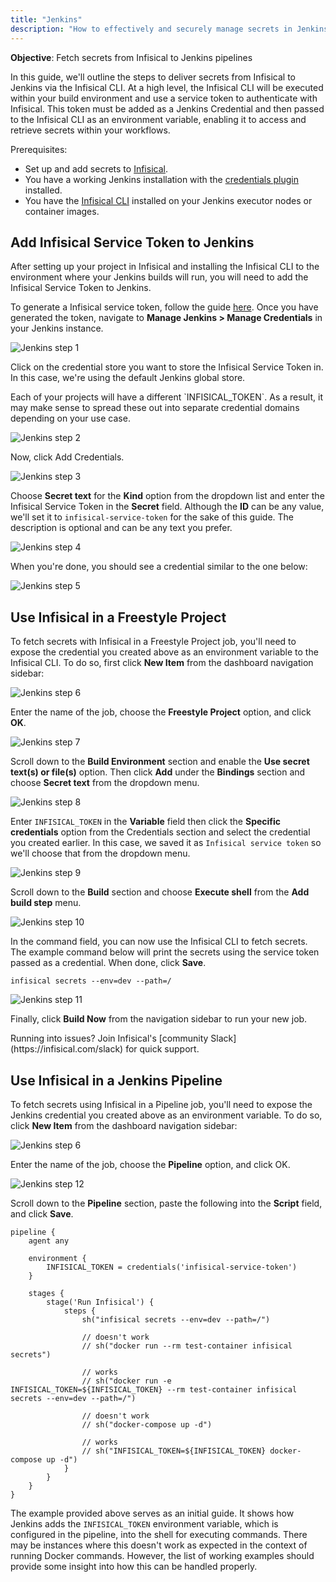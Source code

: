 ```yaml
---
title: "Jenkins"
description: "How to effectively and securely manage secrets in Jenkins using Infisical"
---
```


**Objective**: Fetch secrets from Infisical to Jenkins pipelines

In this guide, we'll outline the steps to deliver secrets from Infisical to Jenkins via the Infisical CLI.
At a high level, the Infisical CLI will be executed within your build environment and use a service token to authenticate with Infisical. 
This token must be added as a Jenkins Credential and then passed to the Infisical CLI as an environment variable, enabling it to access and retrieve secrets within your workflows.

Prerequisites:

- Set up and add secrets to [Infisical](https://app.infisical.com).
- You have a working Jenkins installation with the [credentials plugin](https://plugins.jenkins.io/credentials/) installed.
- You have the [Infisical CLI](/cli/overview) installed on your Jenkins executor nodes or container images.


## Add Infisical Service Token to Jenkins

After setting up your project in Infisical and installing the Infisical CLI to the environment where your Jenkins builds will run, you will need to add the Infisical Service Token to Jenkins.

To generate a Infisical service token, follow the guide [here](/documentation/platform/token). 
Once you have generated the token, navigate to **Manage Jenkins > Manage Credentials** in your Jenkins instance.

![Jenkins step 1](../../images/integrations/jenkins/jenkins_1.png)

Click on the credential store you want to store the Infisical Service Token in. In this case, we're using the default Jenkins global store.

<Info>
  Each of your projects will have a different `INFISICAL_TOKEN`.
  As a result, it may make sense to spread these out into separate credential domains depending on your use case.
</Info>

![Jenkins step 2](../../images/integrations/jenkins/jenkins_2.png)

Now, click Add Credentials.

![Jenkins step 3](../../images/integrations/jenkins/jenkins_3.png)

Choose **Secret text** for the **Kind** option from the dropdown list and enter the Infisical Service Token in the **Secret** field.
Although the **ID** can be any value, we'll set it to `infisical-service-token` for the sake of this guide.
The description is optional and can be any text you prefer.


![Jenkins step 4](../../images/integrations/jenkins/jenkins_4.png)

When you're done, you should see a credential similar to the one below:

![Jenkins step 5](../../images/integrations/jenkins/jenkins_5.png)


## Use Infisical in a Freestyle Project

To fetch secrets with Infisical in a Freestyle Project job, you'll need to expose the credential you created above as an environment variable to the Infisical CLI. 
To do so, first click **New Item** from the dashboard navigation sidebar:

![Jenkins step 6](../../images/integrations/jenkins/jenkins_6.png)

Enter the name of the job, choose the **Freestyle Project** option, and click **OK**.

![Jenkins step 7](../../images/integrations/jenkins/jenkins_7.png)

Scroll down to the **Build Environment** section and enable the **Use secret text(s) or file(s)** option. Then click **Add** under the **Bindings** section and choose **Secret text** from the dropdown menu.

![Jenkins step 8](../../images/integrations/jenkins/jenkins_8.png)

Enter `INFISICAL_TOKEN` in the **Variable** field then click the **Specific credentials** option from the Credentials section and select the credential you created earlier. 
In this case, we saved it as `Infisical service token` so we'll choose that from the dropdown menu.

![Jenkins step 9](../../images/integrations/jenkins/jenkins_9.png)

Scroll down to the **Build** section and choose **Execute shell** from the **Add build step** menu.

![Jenkins step 10](../../images/integrations/jenkins/jenkins_10.png)

In the command field, you can now use the Infisical CLI to fetch secrets. 
The example command below will print the secrets using the service token passed as a credential. When done, click  **Save**.

```
infisical secrets --env=dev --path=/
```

![Jenkins step 11](../../images/integrations/jenkins/jenkins_11.png)

Finally, click **Build Now** from the navigation sidebar to run your new job.

<Info>
  Running into issues? Join Infisical's [community Slack](https://infisical.com/slack) for quick support.
</Info>



## Use Infisical in a Jenkins Pipeline

To fetch secrets using Infisical in a Pipeline job, you'll need to expose the Jenkins credential you created above as an environment variable.
To do so, click **New Item** from the dashboard navigation sidebar:

![Jenkins step 6](../../images/integrations/jenkins/jenkins_6.png)

Enter the name of the job, choose the **Pipeline** option, and click OK.

![Jenkins step 12](../../images/integrations/jenkins/jenkins_12.png)

Scroll down to the **Pipeline** section, paste the following into the **Script** field, and click **Save**.

```
pipeline {
    agent any

    environment {
        INFISICAL_TOKEN = credentials('infisical-service-token')
    }

    stages {
        stage('Run Infisical') {
            steps {
                sh("infisical secrets --env=dev --path=/")

                // doesn't work
                // sh("docker run --rm test-container infisical secrets")

                // works
                // sh("docker run -e INFISICAL_TOKEN=${INFISICAL_TOKEN} --rm test-container infisical secrets --env=dev --path=/")

                // doesn't work
                // sh("docker-compose up -d")

                // works
                // sh("INFISICAL_TOKEN=${INFISICAL_TOKEN} docker-compose up -d")
            }
        }
    }
}
```

The example provided above serves as an initial guide. It shows how Jenkins adds the `INFISICAL_TOKEN` environment variable, which is configured in the pipeline, into the shell for executing commands.
There may be instances where this doesn't work as expected in the context of running Docker commands. 
However, the list of working examples should provide some insight into how this can be handled properly.

